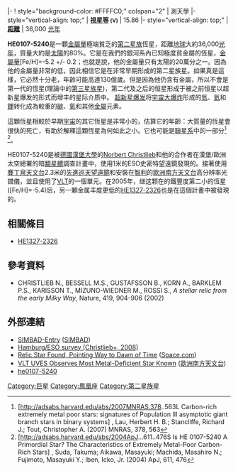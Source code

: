 {{Starbox begin |
 name=HE0107-5240 }}
{{Starbox observe |
 epoch=[[J2000.0|J2000.0]] ([[國際天球参考系統|ICRS]]) |
 constell=[[鳳凰座|鳳凰座]] |
 ra={{RA|01|09|29.1}}<ref name="aa">[http://adsabs.harvard.edu/abs/2003AcA....53..133U The Optical Gravitational Lensing Experiment. Additional Planetary and Low-Luminosity Object Transits from the OGLE 2001 and 2002 Observational Campaigns], A. Udalski, G. Pietrzynski, M. Szymanski, M. Kubiak, K. Zebrun, I. Soszynski, O. Szewczyk, and L. Wyrzykowski, ''Acta Astronomica'' '''53''' (June 2003), pp. 133–149.</ref> |
 dec={{DEC|-52|24|20}}}}
|-
! style="background-color: #FFFFC0;" colspan="2" | 測天學
|- style="vertical-align: top;"
| '''[[視星等|視星等]] <small>(V)</small>'''
| 15.86 
|- style="vertical-align: top;"
| '''[[宇宙距離尺度|距離]] '''
| 36,000 [[光年|光年]] 
{{Starbox character
| class=G9III-K0III
}}
{{Starbox detail|
| mass=0.8<ref name="bb">[http://adsabs.harvard.edu/abs/2007MNRAS.378..563L Carbon-rich extremely metal poor stars: signatures of Population III asymptotic giant branch stars in binary systems], Lau, Herbert H. B.; Stancliffe, Richard J.; Tout, Christopher A. (2007) MNRAS, 378, 563</ref>
<ref name="cc">[http://adsabs.harvard.edu/abs/2004ApJ...611..476S Is HE 0107-5240 A Primordial Star? The Characteristics of Extremely Metal-Poor Carbon-Rich Stars] {{Wayback|url=http://adsabs.harvard.edu/abs/2004ApJ...611..476S |date=20151127115243 }}, Suda, Takuma; Aikawa, Masayuki; Machida, Masahiro N.; Fujimoto, Masayuki Y.; Iben, Icko, Jr. (2004) ApJ, 611, 476</ref>
| radius=12.2<ref name="bb">[http://adsabs.harvard.edu/abs/2007MNRAS.378..563L Carbon-rich extremely metal poor stars: signatures of Population III asymptotic giant branch stars in binary systems], Lau, Herbert H. B.; Stancliffe, Richard J.; Tout, Christopher A. (2007) MNRAS, 378, 563</ref>
<ref name="cc">[http://adsabs.harvard.edu/abs/2004ApJ...611..476S Is HE 0107-5240 A Primordial Star? The Characteristics of Extremely Metal-Poor Carbon-Rich Stars] {{Wayback|url=http://adsabs.harvard.edu/abs/2004ApJ...611..476S |date=20151127115243 }}, Suda, Takuma; Aikawa, Masayuki; Machida, Masahiro N.; Fujimoto, Masayuki Y.; Iben, Icko, Jr. (2004) ApJ, 611, 476</ref>
| luminosity=103<ref name="bb">[http://adsabs.harvard.edu/abs/2007MNRAS.378..563L Carbon-rich extremely metal poor stars: signatures of Population III asymptotic giant branch stars in binary systems], Lau, Herbert H. B.; Stancliffe, Richard J.; Tout, Christopher A. (2007) MNRAS, 378, 563</ref>
<ref name="cc">[http://adsabs.harvard.edu/abs/2004ApJ...611..476S Is HE 0107-5240 A Primordial Star? The Characteristics of Extremely Metal-Poor Carbon-Rich Stars] {{Wayback|url=http://adsabs.harvard.edu/abs/2004ApJ...611..476S |date=20151127115243 }}, Suda, Takuma; Aikawa, Masayuki; Machida, Masahiro N.; Fujimoto, Masayuki Y.; Iben, Icko, Jr. (2004) ApJ, 611, 476</ref>
| temperature=5,200<ref name="bb">[http://adsabs.harvard.edu/abs/2007MNRAS.378..563L Carbon-rich extremely metal poor stars: signatures of Population III asymptotic giant branch stars in binary systems], Lau, Herbert H. B.; Stancliffe, Richard J.; Tout, Christopher A. (2007) MNRAS, 378, 563</ref>
<ref name="cc">[http://adsabs.harvard.edu/abs/2004ApJ...611..476S Is HE 0107-5240 A Primordial Star? The Characteristics of Extremely Metal-Poor Carbon-Rich Stars] {{Wayback|url=http://adsabs.harvard.edu/abs/2004ApJ...611..476S |date=20151127115243 }}, Suda, Takuma; Aikawa, Masayuki; Machida, Masahiro N.; Fujimoto, Masayuki Y.; Iben, Icko, Jr. (2004) ApJ, 611, 476</ref>
| metal=[Fe/H]=-5.2
| rotation=?}}
{{Starbox catalog|
| names=[[漢堡/歐洲南方天文台巡天|HE]] 0107-5240, [[2MASS|2MASS]] J01092916-5224341. }}
{{Starbox end}}

'''HE0107-5240'''是一顆[[金屬量|金屬量]]極端貧乏的[[金屬量#第二星族星|第二星族]]恆星，距離[[地球|地球]]大約36,000[[光年|光年]]，質量大約是[[太陽|太陽]]的80%。它是在我們的銀河系內已知極度貧金屬的恆星，[[金屬量|金屬量]][Fe/H]=-5.2 +/- 0.2；也就是說，他的金屬量只有太陽的20萬分之一。因為他的金屬量非常的低，因此相信它是在非常早期形成的第二星族星。如果真是這樣，它必然十分老，年齡可能高達130億歲。但是因為他仍含有金屬，所以不會是第一代的恆星(理論中的[[第三星族星|第三星族星]])，第二代及之后的恒星形成于被之前恒星以超新星爆发的形式而增丰的星际介质中。 [[超新星爆发|超新星爆发]]将[[宇宙大爆炸|宇宙大爆炸]]形成的[[氫|氫]]、[[氦|氦]]和[[鋰|鋰]]转化成為較重的[[碳|碳]]、[[氧|氧]]和其他[[金屬|金屬]]元素。

這顆恆星相較於早期[[宇宙|宇宙]]的其它恆星是非常小的，估算它的年齡：大質量的恆星會很快的死亡，有助於解釋這顆恆星為何如此之小。它也可能是[[聯星|聯星系]]中的一部分<ref name="bb">[http://adsabs.harvard.edu/abs/2007MNRAS.378..563L Carbon-rich extremely metal poor stars: signatures of Population III asymptotic giant branch stars in binary systems] {{Wayback|url=http://adsabs.harvard.edu/abs/2007MNRAS.378..563L |date=20190607084519 }}, Lau, Herbert H. B.; Stancliffe, Richard J.; Tout, Christopher A. (2007) MNRAS, 378, 563</ref>
<ref name="cc">[http://adsabs.harvard.edu/abs/2004ApJ...611..476S Is HE 0107-5240 A Primordial Star? The Characteristics of Extremely Metal-Poor Carbon-Rich Stars] {{Wayback|url=http://adsabs.harvard.edu/abs/2004ApJ...611..476S |date=20151127115243 }}, Suda, Takuma; Aikawa, Masayuki; Machida, Masahiro N.; Fujimoto, Masayuki Y.; Iben, Icko, Jr. (2004) ApJ, 611, 476</ref>。

HE0107-5240是被[[德國|德國]][[漢堡大學|漢堡大學]]的[[Norbert_Christlieb|Norbert Christlieb]]和他的合作者在漢堡/歐洲太空總署的暗[[類星體|類星體]]調查計畫中，使用1米的ESO史密特望遠鏡發現的。接著使用[[賽丁泉天文台|賽丁泉天文台]]2.3米的[[先進巡天望遠鏡|先進巡天望遠鏡]]和安裝在[[智利|智利]]的[[歐洲南方天文台|歐洲南方天文台]]高分辨率光譜儀，並且使用了[[甚大望遠鏡|VLT]]的一個單元。在2005年，继这颗在{{link-en|漢堡/歐洲南方天文台巡天|Hamburg/ESO Survey}}的鐵豐度第二小的恆星([Fe/H]=-5.4)后，另一顆金属丰度更低的[[HE1327-2326|HE1327-2326]]也是在這個計畫中被發現的。

== 相關條目 ==
* [[HE1327-2326|HE1327-2326]]

== 參考資料 ==

<references/>
* CHRISTLIEB N., BESSELL M.S., GUSTAFSSON B., KORN A., BARKLEM P.S., KARISSON T., MIZUNO-WIEDNER M., ROSSI S., ''A stellar relic from the early Milky Way'', Nature, 419, 904-906 (2002)

== 外部連結 ==
* [http://simbad.u-strasbg.fr/sim-id.pl?protocol=html&Ident=he0107-5240 SIMBAD-Entry] ([[SIMBAD|SIMBAD]])
* [http://cdsarc.u-strasbg.fr/viz-bin/Cat?J/A%2BA/484/721 Hamburg/ESO survey (Christlieb+, 2008)]{{Wayback|url=http://cdsarc.u-strasbg.fr/viz-bin/Cat?J%2FA%2BA%2F484%2F721 |date=20110519163100 }}
* [https://web.archive.org/web/20050305055859/http://space.com/scienceastronomy/relic_star_021030.html Relic Star Found, Pointing Way to Dawn of Time] ([[Space.com|Space.com]])
* [https://web.archive.org/web/20051212113735/http://www.eso.org/outreach/press-rel/pr-2002/pr-19-02.html VLT UVES Observes Most Metal-Deficient Star Known] ([[歐洲南方天文台|歐洲南方天文台]])
* [http://jumk.de/astronomie/special-stars/he0107-5240.shtml he0107-5240]{{Wayback|url=http://jumk.de/astronomie/special-stars/he0107-5240.shtml |date=20101217052003 }}

[[Category:巨星|Category:巨星]]
[[Category:鳳凰座|Category:鳳凰座]]
[[Category:第二星族星|Category:第二星族星]]